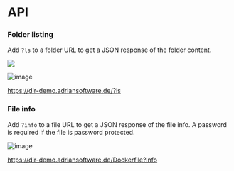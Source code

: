 # API

### Folder listing

Add `?ls` to a folder URL to get a JSON response of the folder content.

![](http1.gif)

![image](https://github.com/adrianschubek/dir-browser/assets/19362349/72464d3e-6cf2-475e-86ca-45534ad9fdce)

https://dir-demo.adriansoftware.de/?ls

### File info

Add `?info` to a file URL to get a JSON response of the file info. A password is required if the file is password protected.

![image](https://github.com/adrianschubek/dir-browser/assets/19362349/4e7e9928-50c6-41ee-864f-144866d6fe5f)

https://dir-demo.adriansoftware.de/Dockerfile?info


<EnvConfig name="API" init="true" values="true,false" versions="3.1" />
